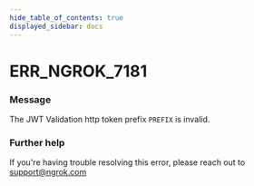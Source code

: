 ```yaml
---
hide_table_of_contents: true
displayed_sidebar: docs
---
```



# ERR_NGROK_7181

### Message

The JWT Validation http token prefix `PREFIX` is invalid.

### Further help

If you're having trouble resolving this error, please reach out to [support@ngrok.com](mailto:support@ngrok.com?subject=Help%20with%20ERR_NGROK_7181)

<ErrorDetails error="err_ngrok_7181" />
